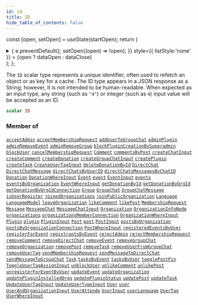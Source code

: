 ```yaml
---
id: id
title: ID
hide_table_of_contents: false
---
```






const [open, setOpen] = useState(startOpen);
return (
<details {...(open ? { open: true } : {})} className="details" style={{ border:'none', boxShadow:'none', background:'var(--ifm-background-color)' }}>
<summary
onClick={(e) => {
e.preventDefault();
setOpen((open) => !open);
}}
style={{ listStyle:'none' }} >
{open ? dataOpen : dataClose}
</summary>
{open && children}
</details>
);
};

The `ID` scalar type represents a unique identifier, often used to refetch an object or as key for a cache. The ID type appears in a JSON response as a String; however, it is not intended to be human-readable. When expected as an input type, any string (such as `"4"`) or integer (such as `4`) input value will be accepted as an ID.

```graphql
scalar ID
```

### Member of

[`acceptAdmin`](/schema/mutations/accept-admin) <Badge class="secondary" text="mutation"/><Bullet />[`acceptMembershipRequest`](/schema/mutations/accept-membership-request) <Badge class="secondary" text="mutation"/><Bullet />[`addUserToGroupChat`](/schema/mutations/add-user-to-group-chat) <Badge class="secondary" text="mutation"/><Bullet />[`adminPlugin`](/schema/queries/admin-plugin) <Badge class="secondary" text="query"/><Bullet />[`adminRemoveEvent`](/schema/mutations/admin-remove-event) <Badge class="secondary" text="mutation"/><Bullet />[`adminRemoveGroup`](/schema/mutations/admin-remove-group) <Badge class="secondary" text="mutation"/><Bullet />[`blockPluginCreationBySuperadmin`](/schema/mutations/block-plugin-creation-by-superadmin) <Badge class="secondary" text="mutation"/><Bullet />[`blockUser`](/schema/mutations/block-user) <Badge class="secondary" text="mutation"/><Bullet />[`cancelMembershipRequest`](/schema/mutations/cancel-membership-request) <Badge class="secondary" text="mutation"/><Bullet />[`Comment`](/schema/objects/comment) <Badge class="secondary" text="object"/><Bullet />[`commentsByPost`](/schema/queries/comments-by-post) <Badge class="secondary" text="query"/><Bullet />[`createChatInput`](/schema/inputs/create-chat-input) <Badge class="secondary" text="input"/><Bullet />[`createComment`](/schema/mutations/create-comment) <Badge class="secondary" text="mutation"/><Bullet />[`createDonation`](/schema/mutations/create-donation) <Badge class="secondary" text="mutation"/><Bullet />[`createGroupChatInput`](/schema/inputs/create-group-chat-input) <Badge class="secondary" text="input"/><Bullet />[`createPlugin`](/schema/mutations/create-plugin) <Badge class="secondary" text="mutation"/><Bullet />[`createTask`](/schema/mutations/create-task) <Badge class="secondary" text="mutation"/><Bullet />[`CreateUserTagInput`](/schema/inputs/create-user-tag-input) <Badge class="secondary" text="input"/><Bullet />[`deleteDonationById`](/schema/mutations/delete-donation-by-id) <Badge class="secondary" text="mutation"/><Bullet />[`DirectChat`](/schema/objects/direct-chat) <Badge class="secondary" text="object"/><Bullet />[`DirectChatMessage`](/schema/objects/direct-chat-message) <Badge class="secondary" text="object"/><Bullet />[`directChatsByUserID`](/schema/queries/direct-chats-by-user-id) <Badge class="secondary" text="query"/><Bullet />[`directChatsMessagesByChatID`](/schema/queries/direct-chats-messages-by-chat-id) <Badge class="secondary" text="query"/><Bullet />[`Donation`](/schema/objects/donation) <Badge class="secondary" text="object"/><Bullet />[`DonationWhereInput`](/schema/inputs/donation-where-input) <Badge class="secondary" text="input"/><Bullet />[`Event`](/schema/objects/event) <Badge class="secondary" text="object"/><Bullet />[`event`](/schema/queries/event) <Badge class="secondary" text="query"/><Bullet />[`EventInput`](/schema/inputs/event-input) <Badge class="secondary" text="input"/><Bullet />[`events`](/schema/queries/events) <Badge class="secondary" text="query"/><Bullet />[`eventsByOrganization`](/schema/queries/events-by-organization) <Badge class="secondary" text="query"/><Bullet />[`EventWhereInput`](/schema/inputs/event-where-input) <Badge class="secondary" text="input"/><Bullet />[`getDonationById`](/schema/queries/get-donation-by-id) <Badge class="secondary" text="query"/><Bullet />[`getDonationByOrgId`](/schema/queries/get-donation-by-org-id) <Badge class="secondary" text="query"/><Bullet />[`getDonationByOrgIdConnection`](/schema/queries/get-donation-by-org-id-connection) <Badge class="secondary" text="query"/><Bullet />[`Group`](/schema/objects/group) <Badge class="secondary" text="object"/><Bullet />[`GroupChat`](/schema/objects/group-chat) <Badge class="secondary" text="object"/><Bullet />[`GroupChatMessage`](/schema/objects/group-chat-message) <Badge class="secondary" text="object"/><Bullet />[`isUserRegister`](/schema/queries/is-user-register) <Badge class="secondary" text="query"/><Bullet />[`joinedOrganizations`](/schema/queries/joined-organizations) <Badge class="secondary" text="query"/><Bullet />[`joinPublicOrganization`](/schema/mutations/join-public-organization) <Badge class="secondary" text="mutation"/><Bullet />[`Language`](/schema/objects/language) <Badge class="secondary" text="object"/><Bullet />[`LanguageModel`](/schema/objects/language-model) <Badge class="secondary" text="object"/><Bullet />[`leaveOrganization`](/schema/mutations/leave-organization) <Badge class="secondary" text="mutation"/><Bullet />[`likeComment`](/schema/mutations/like-comment) <Badge class="secondary" text="mutation"/><Bullet />[`likePost`](/schema/mutations/like-post) <Badge class="secondary" text="mutation"/><Bullet />[`MembershipRequest`](/schema/objects/membership-request) <Badge class="secondary" text="object"/><Bullet />[`Message`](/schema/objects/message) <Badge class="secondary" text="object"/><Bullet />[`MessageChat`](/schema/objects/message-chat) <Badge class="secondary" text="object"/><Bullet />[`MessageChatInput`](/schema/inputs/message-chat-input) <Badge class="secondary" text="input"/><Bullet />[`Organization`](/schema/objects/organization) <Badge class="secondary" text="object"/><Bullet />[`OrganizationInfoNode`](/schema/objects/organization-info-node) <Badge class="secondary" text="object"/><Bullet />[`organizations`](/schema/queries/organizations) <Badge class="secondary" text="query"/><Bullet />[`organizationsMemberConnection`](/schema/queries/organizations-member-connection) <Badge class="secondary" text="query"/><Bullet />[`OrganizationWhereInput`](/schema/inputs/organization-where-input) <Badge class="secondary" text="input"/><Bullet />[`Plugin`](/schema/objects/plugin) <Badge class="secondary" text="object"/><Bullet />[`plugin`](/schema/queries/plugin) <Badge class="secondary" text="query"/><Bullet />[`PluginInput`](/schema/inputs/plugin-input) <Badge class="secondary" text="input"/><Bullet />[`Post`](/schema/objects/post) <Badge class="secondary" text="object"/><Bullet />[`post`](/schema/queries/post) <Badge class="secondary" text="query"/><Bullet />[`PostInput`](/schema/inputs/post-input) <Badge class="secondary" text="input"/><Bullet />[`postsByOrganization`](/schema/queries/posts-by-organization) <Badge class="secondary" text="query"/><Bullet />[`postsByOrganizationConnection`](/schema/queries/posts-by-organization-connection) <Badge class="secondary" text="query"/><Bullet />[`PostWhereInput`](/schema/inputs/post-where-input) <Badge class="secondary" text="input"/><Bullet />[`registeredEventsByUser`](/schema/queries/registered-events-by-user) <Badge class="secondary" text="query"/><Bullet />[`registerForEvent`](/schema/mutations/register-for-event) <Badge class="secondary" text="mutation"/><Bullet />[`registrantsByEvent`](/schema/queries/registrants-by-event) <Badge class="secondary" text="query"/><Bullet />[`rejectAdmin`](/schema/mutations/reject-admin) <Badge class="secondary" text="mutation"/><Bullet />[`rejectMembershipRequest`](/schema/mutations/reject-membership-request) <Badge class="secondary" text="mutation"/><Bullet />[`removeComment`](/schema/mutations/remove-comment) <Badge class="secondary" text="mutation"/><Bullet />[`removeDirectChat`](/schema/mutations/remove-direct-chat) <Badge class="secondary" text="mutation"/><Bullet />[`removeEvent`](/schema/mutations/remove-event) <Badge class="secondary" text="mutation"/><Bullet />[`removeGroupChat`](/schema/mutations/remove-group-chat) <Badge class="secondary" text="mutation"/><Bullet />[`removeOrganization`](/schema/mutations/remove-organization) <Badge class="secondary" text="mutation"/><Bullet />[`removePost`](/schema/mutations/remove-post) <Badge class="secondary" text="mutation"/><Bullet />[`removeTask`](/schema/mutations/remove-task) <Badge class="secondary" text="mutation"/><Bullet />[`removeUserFromGroupChat`](/schema/mutations/remove-user-from-group-chat) <Badge class="secondary" text="mutation"/><Bullet />[`removeUserTag`](/schema/mutations/remove-user-tag) <Badge class="secondary" text="mutation"/><Bullet />[`sendMembershipRequest`](/schema/mutations/send-membership-request) <Badge class="secondary" text="mutation"/><Bullet />[`sendMessageToDirectChat`](/schema/mutations/send-message-to-direct-chat) <Badge class="secondary" text="mutation"/><Bullet />[`sendMessageToGroupChat`](/schema/mutations/send-message-to-group-chat) <Badge class="secondary" text="mutation"/><Bullet />[`Task`](/schema/objects/task) <Badge class="secondary" text="object"/><Bullet />[`tasksByEvent`](/schema/queries/tasks-by-event) <Badge class="secondary" text="query"/><Bullet />[`tasksByUser`](/schema/queries/tasks-by-user) <Badge class="secondary" text="query"/><Bullet />[`togglePostPin`](/schema/mutations/toggle-post-pin) <Badge class="secondary" text="mutation"/><Bullet />[`ToggleUserTagAssignInput`](/schema/inputs/toggle-user-tag-assign-input) <Badge class="secondary" text="input"/><Bullet />[`unblockUser`](/schema/mutations/unblock-user) <Badge class="secondary" text="mutation"/><Bullet />[`unlikeComment`](/schema/mutations/unlike-comment) <Badge class="secondary" text="mutation"/><Bullet />[`unlikePost`](/schema/mutations/unlike-post) <Badge class="secondary" text="mutation"/><Bullet />[`unregisterForEventByUser`](/schema/mutations/unregister-for-event-by-user) <Badge class="secondary" text="mutation"/><Bullet />[`updateEvent`](/schema/mutations/update-event) <Badge class="secondary" text="mutation"/><Bullet />[`updateOrganization`](/schema/mutations/update-organization) <Badge class="secondary" text="mutation"/><Bullet />[`updatePluginInstalledOrgs`](/schema/mutations/update-plugin-installed-orgs) <Badge class="secondary" text="mutation"/><Bullet />[`updatePluginStatus`](/schema/mutations/update-plugin-status) <Badge class="secondary" text="mutation"/><Bullet />[`updatePost`](/schema/mutations/update-post) <Badge class="secondary" text="mutation"/><Bullet />[`updateTask`](/schema/mutations/update-task) <Badge class="secondary" text="mutation"/><Bullet />[`UpdateUserTagInput`](/schema/inputs/update-user-tag-input) <Badge class="secondary" text="input"/><Bullet />[`UpdateUserTypeInput`](/schema/inputs/update-user-type-input) <Badge class="secondary" text="input"/><Bullet />[`User`](/schema/objects/user) <Badge class="secondary" text="object"/><Bullet />[`user`](/schema/queries/user) <Badge class="secondary" text="query"/><Bullet />[`UserAndOrganizationInput`](/schema/inputs/user-and-organization-input) <Badge class="secondary" text="input"/><Bullet />[`UserAttende`](/schema/objects/user-attende) <Badge class="secondary" text="object"/><Bullet />[`UserInput`](/schema/inputs/user-input) <Badge class="secondary" text="input"/><Bullet />[`userLanguage`](/schema/queries/user-language) <Badge class="secondary" text="query"/><Bullet />[`UserTag`](/schema/objects/user-tag) <Badge class="secondary" text="object"/><Bullet />[`UserWhereInput`](/schema/inputs/user-where-input) <Badge class="secondary" text="input"/>
